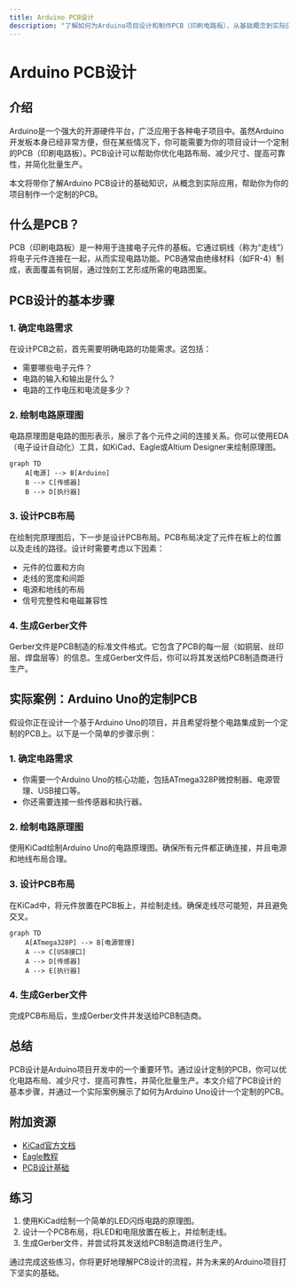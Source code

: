 ```yaml
---
title: Arduino PCB设计
description: "了解如何为Arduino项目设计和制作PCB（印刷电路板），从基础概念到实际应用，适合初学者。"
---
```


# Arduino PCB设计

## 介绍

Arduino是一个强大的开源硬件平台，广泛应用于各种电子项目中。虽然Arduino开发板本身已经非常方便，但在某些情况下，你可能需要为你的项目设计一个定制的PCB（印刷电路板）。PCB设计可以帮助你优化电路布局、减少尺寸、提高可靠性，并简化批量生产。

本文将带你了解Arduino PCB设计的基础知识，从概念到实际应用，帮助你为你的项目制作一个定制的PCB。

## 什么是PCB？

PCB（印刷电路板）是一种用于连接电子元件的基板。它通过铜线（称为“走线”）将电子元件连接在一起，从而实现电路功能。PCB通常由绝缘材料（如FR-4）制成，表面覆盖有铜层，通过蚀刻工艺形成所需的电路图案。

## PCB设计的基本步骤

### 1. 确定电路需求
在设计PCB之前，首先需要明确电路的功能需求。这包括：
- 需要哪些电子元件？
- 电路的输入和输出是什么？
- 电路的工作电压和电流是多少？

### 2. 绘制电路原理图
电路原理图是电路的图形表示，展示了各个元件之间的连接关系。你可以使用EDA（电子设计自动化）工具，如KiCad、Eagle或Altium Designer来绘制原理图。

```mermaid
graph TD
    A[电源] --> B[Arduino]
    B --> C[传感器]
    B --> D[执行器]
```

### 3. 设计PCB布局
在绘制完原理图后，下一步是设计PCB布局。PCB布局决定了元件在板上的位置以及走线的路径。设计时需要考虑以下因素：
- 元件的位置和方向
- 走线的宽度和间距
- 电源和地线的布局
- 信号完整性和电磁兼容性

### 4. 生成Gerber文件
Gerber文件是PCB制造的标准文件格式。它包含了PCB的每一层（如铜层、丝印层、焊盘层等）的信息。生成Gerber文件后，你可以将其发送给PCB制造商进行生产。

## 实际案例：Arduino Uno的定制PCB

假设你正在设计一个基于Arduino Uno的项目，并且希望将整个电路集成到一个定制的PCB上。以下是一个简单的步骤示例：

### 1. 确定电路需求
- 你需要一个Arduino Uno的核心功能，包括ATmega328P微控制器、电源管理、USB接口等。
- 你还需要连接一些传感器和执行器。

### 2. 绘制电路原理图
使用KiCad绘制Arduino Uno的电路原理图。确保所有元件都正确连接，并且电源和地线布局合理。

### 3. 设计PCB布局
在KiCad中，将元件放置在PCB板上，并绘制走线。确保走线尽可能短，并且避免交叉。

```mermaid
graph TD
    A[ATmega328P] --> B[电源管理]
    A --> C[USB接口]
    A --> D[传感器]
    A --> E[执行器]
```

### 4. 生成Gerber文件
完成PCB布局后，生成Gerber文件并发送给PCB制造商。

## 总结

PCB设计是Arduino项目开发中的一个重要环节。通过设计定制的PCB，你可以优化电路布局、减少尺寸、提高可靠性，并简化批量生产。本文介绍了PCB设计的基本步骤，并通过一个实际案例展示了如何为Arduino Uno设计一个定制的PCB。

## 附加资源

- [KiCad官方文档](https://kicad.org/)
- [Eagle教程](https://www.autodesk.com/products/eagle/overview)
- [PCB设计基础](https://www.pcbway.com/blog/PCB_Design_Tutorial.html)

## 练习

1. 使用KiCad绘制一个简单的LED闪烁电路的原理图。
2. 设计一个PCB布局，将LED和电阻放置在板上，并绘制走线。
3. 生成Gerber文件，并尝试将其发送给PCB制造商进行生产。

通过完成这些练习，你将更好地理解PCB设计的流程，并为未来的Arduino项目打下坚实的基础。